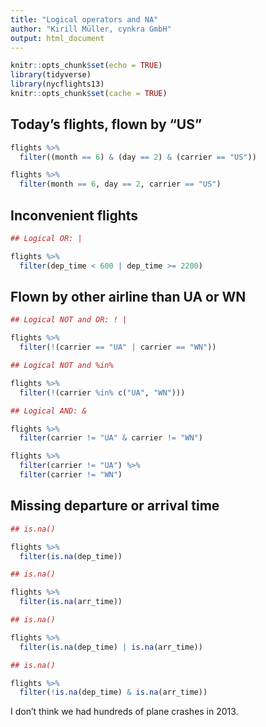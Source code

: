 ```yaml
---
title: "Logical operators and NA"
author: "Kirill Müller, cynkra GmbH"
output: html_document
---
```


```r
knitr::opts_chunk$set(echo = TRUE)
library(tidyverse)
library(nycflights13)
knitr::opts_chunk$set(cache = TRUE)
```


## Today's flights, flown by "US"

```r
flights %>%
  filter((month == 6) & (day == 2) & (carrier == "US"))
```

```r
flights %>%
  filter(month == 6, day == 2, carrier == "US")
```


## Inconvenient flights

```r
## Logical OR: |

flights %>% 
  filter(dep_time < 600 | dep_time >= 2200)
```

## Flown by other airline than UA or WN


```r
## Logical NOT and OR: ! |

flights %>% 
  filter(!(carrier == "UA" | carrier == "WN"))
```


```r
## Logical NOT and %in%

flights %>% 
  filter(!(carrier %in% c("UA", "WN")))
```


```r
## Logical AND: &

flights %>%
  filter(carrier != "UA" & carrier != "WN")
```


```r
flights %>% 
  filter(carrier != "UA") %>% 
  filter(carrier != "WN")
```

## Missing departure or arrival time

```r
## is.na()

flights %>% 
  filter(is.na(dep_time))
```

```r
## is.na()

flights %>% 
  filter(is.na(arr_time))
```

```r
## is.na()

flights %>% 
  filter(is.na(dep_time) | is.na(arr_time))
```

```r
## is.na()

flights %>% 
  filter(!is.na(dep_time) & is.na(arr_time))
```

I don't think we had hundreds of plane crashes in 2013.
